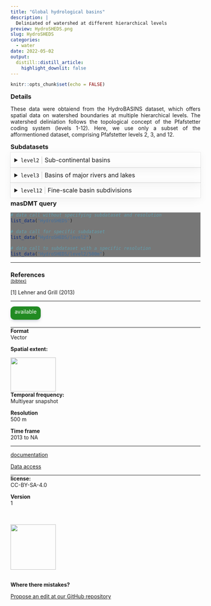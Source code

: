 ```yaml
---
title: "Global hydrological basins"
description: |
  Deliniated of watershed at different hierarchical levels
preview: HydroSHEDS.png
slug: HydroSHEDS
categories:
  - water
date: 2022-05-02
output:
  distill::distill_article:
    highlight_downlit: false
---
```

  
```r
knitr::opts_chunk$set(echo = FALSE)
```

<div style="width=80%;margin-top:0;margin-bottom:0;">
<h3 style="margin-top:5;margin-bottom:5;">Details</h3>
<p align="justify">
These data were obtaiend from the HydroBASINS dataset, which offers spatial data on watershed boundaries at multiple hierarchical levels. The watershed deliniation follows the topological concept of the Pfafstetter coding system (levels 1-12). Here, we use only a subset of the afformentioned dataset, comprising Pfafstetter levels 2, 3, and 12.
</p>

<h3 style="margin-top:5;margin-bottom:5;">Subdatasets</h3>
<details style='cursor:pointer;border:none;box-shadow: rgba(0, 0, 0, 0.05) 0px 6px 24px 0px, rgba(0, 0, 0, 0.08) 0px 0px 0px 1px;padding:10px;margin:0;'>
<summary style="font-size:16px;">`level2`<span style="color:#C8C8C8;"> | </span>Sub-continental basins</summary>
<hr style="margin-top:0;margin-bottom:20px;">
|content|description|
|-------|-----------|
|HYBAS_ID|Unique basin identifier|
|EXT_DOWN|Hybas_id of the next downstream polygon|
|NEXT_SINK|Hybas_id of the next downstream sink|
|MAIN_BAS|Hybas_id of the most downstream sink, i.e. the outlet of the main river basin|
|DIST_SINK|Distance from polygon outlet to the next downstream sink along the river network, in kilometers|
|DIST_MAIN|Distance from polygon outlet to the most downstream sink, i.e. the outlet of the main river basin along the river network, in kilometers|
|SUB_AREA|Area of the individual polygon (i.e. sub-basin), in square kilometers|
|UP_AREA|Total upstream area, in square kilometers|
|PFAF_ID|Pfafstetter code|
|SIDE|Indicates the side of a sub-basin in relation to the river network|
|LAKE|Indicator for lake types|
|ENDO|Indicator for endorheic (inland) basins without surface flow connection to the ocean|
|COAST|Indicator for lumped coastal basins|
|ORDER|Indicator of river order (classical ordering system)|
|SORT|Indicator showing the record number (sequence) in which the original polygons are stored in the shapefile|
</details>
<details style='cursor:pointer;border:none;box-shadow: rgba(0, 0, 0, 0.05) 0px 6px 24px 0px, rgba(0, 0, 0, 0.08) 0px 0px 0px 1px;padding:10px;margin:0;'>
<summary style="font-size:16px;">`level3`<span style="color:#C8C8C8;"> | </span>Basins of major rivers and lakes</summary>
<hr style="margin-top:0;margin-bottom:20px;">
|content|description|
|-------|-----------|
|HYBAS_ID|Unique basin identifier|
|EXT_DOWN|Hybas_id of the next downstream polygon|
|NEXT_SINK|Hybas_id of the next downstream sink|
|MAIN_BAS|Hybas_id of the most downstream sink, i.e. the outlet of the main river basin|
|DIST_SINK|Distance from polygon outlet to the next downstream sink along the river network, in kilometers|
|DIST_MAIN|Distance from polygon outlet to the most downstream sink, i.e. the outlet of the main river basin along the river network, in kilometers|
|SUB_AREA|Area of the individual polygon (i.e. sub-basin), in square kilometers|
|UP_AREA|Total upstream area, in square kilometers|
|PFAF_ID|Pfafstetter code|
|SIDE|Indicates the side of a sub-basin in relation to the river network|
|LAKE|Indicator for lake types|
|ENDO|Indicator for endorheic (inland) basins without surface flow connection to the ocean|
|COAST|Indicator for lumped coastal basins|
|ORDER|Indicator of river order (classical ordering system)|
|SORT|Indicator showing the record number (sequence) in which the original polygons are stored in the shapefile|
</details>
<details style='cursor:pointer;border:none;box-shadow: rgba(0, 0, 0, 0.05) 0px 6px 24px 0px, rgba(0, 0, 0, 0.08) 0px 0px 0px 1px;padding:10px;margin:0;'>
<summary style="font-size:16px;">`level12`<span style="color:#C8C8C8;"> | </span>Fine-scale basin subdivisions</summary>
<hr style="margin-top:0;margin-bottom:20px;">
|content|description|
|-------|-----------|
|HYBAS_ID|Unique basin identifier|
|EXT_DOWN|Hybas_id of the next downstream polygon|
|NEXT_SINK|Hybas_id of the next downstream sink|
|MAIN_BAS|Hybas_id of the most downstream sink, i.e. the outlet of the main river basin|
|DIST_SINK|Distance from polygon outlet to the next downstream sink along the river network, in kilometers|
|DIST_MAIN|Distance from polygon outlet to the most downstream sink, i.e. the outlet of the main river basin along the river network, in kilometers|
|SUB_AREA|Area of the individual polygon (i.e. sub-basin), in square kilometers|
|UP_AREA|Total upstream area, in square kilometers|
|PFAF_ID|Pfafstetter code|
|SIDE|Indicates the side of a sub-basin in relation to the river network|
|LAKE|Indicator for lake types|
|ENDO|Indicator for endorheic (inland) basins without surface flow connection to the ocean|
|COAST|Indicator for lumped coastal basins|
|ORDER|Indicator of river order (classical ordering system)|
|SORT|Indicator showing the record number (sequence) in which the original polygons are stored in the shapefile|
</details>
<h3 style="margin-top:5;margin-bottom:5;">masDMT query</h3>
<div style="width=80%;margin-top:5;margin-bottom:5;background-color:#777777;">
```r
# data call without specifying subdataset and resolution
list_data("HydroSHEDS")

# data call for specific subdataset 
list_data("HydroSHEDS/level2")

# data call to subdataset with a specific resolution
list_data("HydroSHEDS/level2/500m")
```
</div>
<hr style="margin-top:0;margin-bottom:0;">
<h3 style="margin-bottom:0;">References</h3>
<p style='margin-top:0;margin-bottom:5;'>
             <a target='_blank' href='https://raw.githubusercontent.com/data-catalog/main/_posts/HydroSHEDS/HydroSHEDS.bib' download='HydroSHEDS/HydroSHEDS.bibtex'><small>(bibtex)</small></a></p>
<p>[1] Lehner and Grill (2013)</p>
<hr>
</div>

<aside>
<p style="padding:5px;margin-top:0;margin-bottom:20px;border-radius:10px;text-align:center;background:#228B22;color:#ffffff;height:25px;width:70px;box-shadow: rgba(9, 30, 66, 0.25) 0px 4px 8px -2px, rgba(9, 30, 66, 0.08) 0px 0px 0px 1px;">available</p>
<hr style="margin-top:0;margin-bottom:0;">
<p style="margin-top:0;margin-bottom:0;">**Format**</p>
<p style="margin-top:0;">Vector</p>
<p style="margin-top:0;">**Spatial extent:**</p>
<img src="_extent.png" width=120, height=90>
<p style="margin-top:0;margin-bottom:0;">**Temporal frequency:**</p>
<p style="margin-top:0;">Multiyear snapshot</p>
<p style="margin-top:0;margin-bottom:0;">**Resolution**</p>
<p style="margin-top:0;">500 m</p>
<p style="margin-top:0;margin-bottom:0;">**Time frame**</p>
<p style="margin-top:0;">2013 to NA</p>
<hr style="margin-top:0;margin-bottom:0;">
<p><p style='margin-top:0;margin-bottom:0;'><a style='margin:0;padding:0;' href='https://www.hydrosheds.org/page/hydrobasins'>documentation</a></p></p>
<p><p style='margin-top:0;margin-bottom:0;'><a style='margin:0;padding:0;' href='https://www.hydrosheds.org/page/hydrobasins'>Data access</a></p></p>
<hr style="margin-top:0;margin-bottom:0;">
<p style="margin-top:0;margin-bottom:0;">**license:**</p>
<p style="margin-top:0;">CC-BY-SA-4.0</p>
<p style="margin-top:0;margin-bottom:0;">**Version**</p>
<p style="margin-top:0;">1</p>
<br>
<br>
<img src="https://raw.githubusercontent.com/macroecology-society/masDMT/master/docs/sidebar_credits.png" width="120;">
<br>
<br>
<p style="margin-bottom:0;padding:0;">**Where there  mistakes?**</p>
<p><a href='https://github.com/macroecology-society/data-catalog/tree/main/_posts/HydroSHEDS/HydroSHEDS.yml'>Propose an edit at our GitHub repository</a></p>
</aside>
